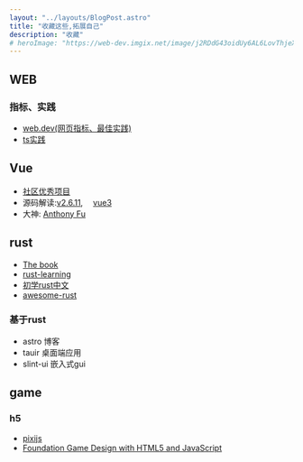 ```yaml
---
layout: "../layouts/BlogPost.astro"
title: "收藏这些,拓展自己"
description: "收藏"
# heroImage: "https://web-dev.imgix.net/image/j2RDdG43oidUy6AL6LovThjeX9c2/aIZgX5qHUBalZz0dUNqN.jpg?auto=format&w=1600"
---
```


  

<div class="about_col"> 

## WEB 
### 指标、实践 
- [web.dev\(网页指标、最佳实践\)](https://web.dev/learn-core-web-vitals/)  
- [ts实践](https://xie.infoq.cn/article/e4d13333ebf648007f4c15e3d)

## Vue
- [社区优秀项目](https://vue3js.cn/)  
- 源码解读:[v2.6.11](https://vue-js.com/learn-vue/), &emsp;[vue3](https://vue3js.cn/start/)   
- 大神: [Anthony Fu](https://antfu.me/)
  
## rust
- [The book](https://doc.rust-lang.org/book/)  
- [rust-learning](https://github.com/ctjhoa/rust-learning)   
- [初学rust中文](https://rustcc.gitbooks.io/rustprimer/content/)
- [awesome-rust](https://github.com/rust-unofficial/awesome-rust)
### 基于rust
- astro 博客
- tauir 桌面端应用
- slint-ui 嵌入式gui

## game 
### h5
- [pixijs](http://pixijs.huashengweilai.com/guide/start/1.introduction.html)
- [Foundation Game Design with HTML5 and JavaScript](https://link.springer.com/book/10.1007/978-1-4302-4717-3)



</div>
